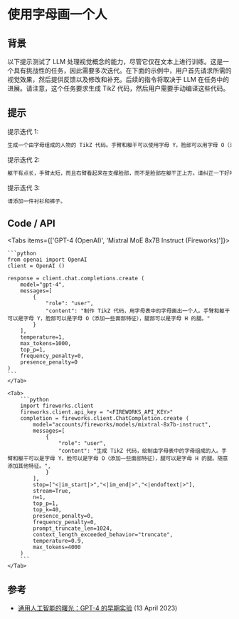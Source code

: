 # 使用字母画一个人


## 背景
以下提示测试了 LLM 处理视觉概念的能力，尽管它仅在文本上进行训练。这是一个具有挑战性的任务，因此需要多次迭代。在下面的示例中，用户首先请求所需的视觉效果，然后提供反馈以及修改和补充。后续的指令将取决于 LLM 在任务中的进展。请注意，这个任务要求生成 TikZ 代码，然后用户需要手动编译这些代码。

## 提示

提示迭代 1:
```markdown
生成一个由字母组成的人物的 TikZ 代码。手臂和躯干可以使用字母 Y，脸部可以用字母 O（添加一些面部特征），腿部可以使用字母 H 的腿部。可以添加其他特征。
```

提示迭代 2:
```markdown
躯干有点长，手臂太短，而且右臂看起来在支撑脸部，而不是脸部在躯干正上方。请纠正一下好吗？
```

提示迭代 3:
```markdown
请添加一件衬衫和裤子。
```

## Code / API

<Tabs items={['GPT-4 (OpenAI)', 'Mixtral MoE 8x7B Instruct (Fireworks)']}>
    <Tab>
  
    ```python
    from openai import OpenAI
    client = OpenAI ()

    response = client.chat.completions.create (
        model="gpt-4",
        messages=[
            {
                "role": "user",
                "content": "制作 TikZ 代码，用字母表中的字母画出一个人。手臂和躯干可以是字母 Y，脸部可以是字母 O（添加一些面部特征），腿部可以是字母 H 的腿。"
            }
        ],
        temperature=1,
        max_tokens=1000,
        top_p=1,
        frequency_penalty=0,
        presence_penalty=0
    )
    ```
    </Tab>

    <Tab>
        ```python
        import fireworks.client
        fireworks.client.api_key = "<FIREWORKS_API_KEY>"
        completion = fireworks.client.ChatCompletion.create (
            model="accounts/fireworks/models/mixtral-8x7b-instruct",
            messages=[
                {
                    "role": "user",
                    "content": "生成 TikZ 代码，绘制由字母表中的字母组成的人。手臂和躯干可以是字母 Y，脸可以是字母 O（添加一些面部特征），腿可以是字母 H 的腿。随意添加其他特征。",
                }
            ],
            stop=["<|im_start|>","<|im_end|>","<|endoftext|>"],
            stream=True,
            n=1,
            top_p=1,
            top_k=40,
            presence_penalty=0,
            frequency_penalty=0,
            prompt_truncate_len=1024,
            context_length_exceeded_behavior="truncate",
            temperature=0.9,
            max_tokens=4000
        )
        ```
    </Tab>


</Tabs>

## 参考
- [通用人工智能的曙光：GPT-4 的早期实验](https://arxiv.org/abs/2303.12712) (13 April 2023)